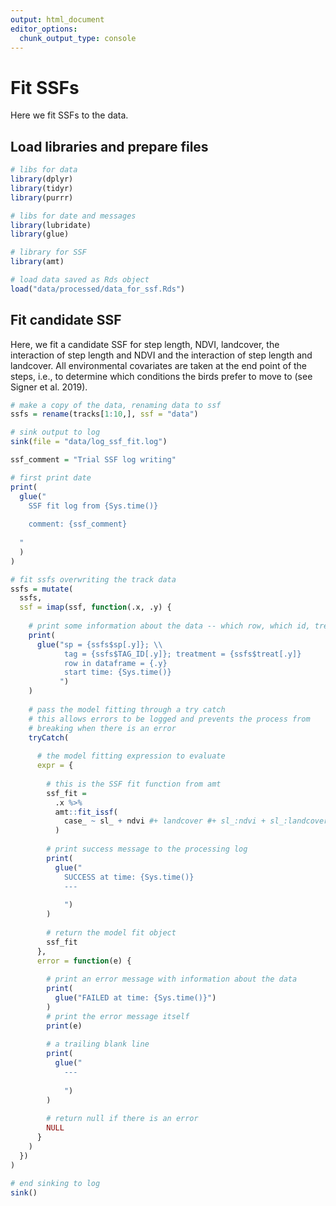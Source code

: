 ```yaml
---
output: html_document
editor_options: 
  chunk_output_type: console
---
```

# Fit SSFs

Here we fit SSFs to the data.

## Load libraries and prepare files

```r
# libs for data
library(dplyr)
library(tidyr)
library(purrr)

# libs for date and messages
library(lubridate)
library(glue)

# library for SSF
library(amt)
```

```r
# load data saved as Rds object
load("data/processed/data_for_ssf.Rds")
```

## Fit candidate SSF

Here, we fit a candidate SSF for step length, NDVI, landcover, the interaction of step length and NDVI and the interaction of step length and landcover. All environmental covariates are taken at the end point of the steps, i.e., to determine which conditions the birds prefer to move to (see Signer et al. 2019).

```r
# make a copy of the data, renaming data to ssf
ssfs = rename(tracks[1:10,], ssf = "data")
```

```r
# sink output to log
sink(file = "data/log_ssf_fit.log")

ssf_comment = "Trial SSF log writing"

# first print date
print(
  glue("
    SSF fit log from {Sys.time()}
    
    comment: {ssf_comment}
    
  "
  )
)

# fit ssfs overwriting the track data
ssfs = mutate(
  ssfs,
  ssf = imap(ssf, function(.x, .y) {
    
    # print some information about the data -- which row, which id, treatment
    print(
      glue("sp = {ssfs$sp[.y]}; \\
            tag = {ssfs$TAG_ID[.y]}; treatment = {ssfs$treat[.y]}
            row in dataframe = {.y}
            start time: {Sys.time()}
           ")
    )
    
    # pass the model fitting through a try catch
    # this allows errors to be logged and prevents the process from
    # breaking when there is an error
    tryCatch(
      
      # the model fitting expression to evaluate
      expr = {
        
        # this is the SSF fit function from amt
        ssf_fit = 
          .x %>% 
          amt::fit_issf(
            case_ ~ sl_ + ndvi #+ landcover #+ sl_:ndvi + sl_:landcover
          )
        
        # print success message to the processing log
        print(
          glue("
            SUCCESS at time: {Sys.time()}
            ---
            
            ")
        )
        
        # return the model fit object
        ssf_fit
      }, 
      error = function(e) {
        
        # print an error message with information about the data
        print(
          glue("FAILED at time: {Sys.time()}")
        )
        # print the error message itself
        print(e)
        
        # a trailing blank line
        print(
          glue("
            ---
            
            ")
        )
        
        # return null if there is an error
        NULL
      }
    )
  })
)

# end sinking to log
sink()
```

